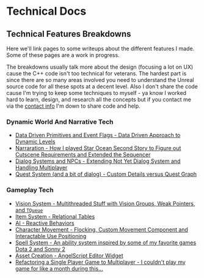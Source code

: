
<main>
<div class="m-2 mdx-content">

# Technical Docs

## Technical Features Breakdowns

Here we'll link pages to some writeups about the different features I made. Some of these pages are a work in progress.

The breakdowns usually talk more about the design (focusing a lot on UX) cause the C++ code isn't too technical for veterans. The hardest part is since there are so many areas involved you need to understand the Unreal source code for all these spots at a decent level. Also I don't share the code cause I'm trying to keep some techniques to myself - ya know I worked hard to learn, design, and research all the concepts but if you contact me via the [contact info](/contact) I'm down to share code and help.

### Dynamic World And Narrative Tech

* <A href="/technical docs/event">Data Driven Primitives and Event Flags - Data Driven Approach to Dynamic Levels</A>
* <A href="/technical docs/cutscenes">Narraration - How I played Star Ocean Second Story to Figure out Cutscene Requirements and Extended the Sequencer</A>
* <A href="/technical docs/dialog">Dialog Systems and NPCs - Extending Not Yet Dialog System and Handling Multiplayer</A>
* <A href="/technical docs/quests">Quest System (and a bit of dialog) - Custom Details versus Quest Graph</A>

### Gameplay Tech

* <A href="/technical docs/vision">Vision System - Multithreaded Stuff with Vision Groups, Weak Pointers, and `TQueue`</A>
* <A href="/technical docs/items">Item System - Relational Tables</A>
* <A href="/technical docs/ai">AI - Reactive Behaviors</A>
* <A href="/technical docs/characterMovement">Character Movement - Flocking, Custom Movement Component and Interactable Use Positioning</A>
* <A href="/technical docs/spells">Spell System - An ability system inspired by some of my favorite games Dota 2 and Sonny 2</A>
* <A href="/technical docs/assetCreation">Asset Creation - AngelScript Editor Widget</A>
* <A href="/technical docs/multiplayer">Refactoring a Single Player Game to Multiplayer - I couldn't play my game for like a month during this...</A>

</div>
</main>
